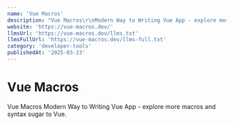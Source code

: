 ```yaml
---
name: 'Vue Macros'
description: "Vue Macros\r\nModern Way to Writing Vue App - explore more macros and syntax sugar to Vue."
website: 'https://vue-macros.dev/'
llmsUrl: 'https://vue-macros.dev/llms.txt'
llmsFullUrl: 'https://vue-macros.dev/llms-full.txt'
category: 'developer-tools'
publishedAt: '2025-03-23'
---
```


# Vue Macros

Vue Macros
Modern Way to Writing Vue App - explore more macros and syntax sugar to Vue.
